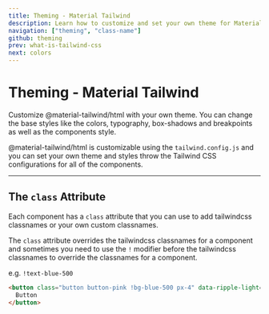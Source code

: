 ```yaml
---
title: Theming - Material Tailwind
description: Learn how to customize and set your own theme for Material Tailwind components.
navigation: ["theming", "class-name"]
github: theming
prev: what-is-tailwind-css
next: colors
---
```


# Theming - Material Tailwind

<span id="theming" className="scroll-mt-48" />
Customize @material-tailwind/html with your own theme. You can change the base styles
like the colors, typography, box-shadows and breakpoints as well as the components
style.

@material-tailwind/html is customizable using the <Code html>tailwind.config.js</Code> and you can set your own theme and styles throw the Tailwind CSS configurations for all of the components.

---

## The `class` Attribute

<span id="class-name" className="scroll-mt-32" />

Each component has a <Code html>class</Code> attribute that you can use to add tailwindcss classnames or your own custom classnames.

The <Code html>class</Code> attribute overrides the tailwindcss classnames for a component and sometimes you need to use the <Code html>!</Code> modifier before the tailwindcss classnames to override the classnames for a component.

e.g. <Code html>!text-blue-500</Code>

```html
<button class="button button-pink !bg-blue-500 px-4" data-ripple-light="true">
  Button
</button>
```
